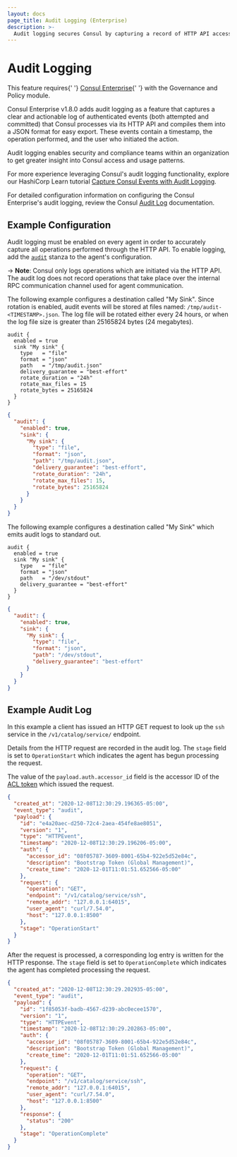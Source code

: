 ```yaml
---
layout: docs
page_title: Audit Logging (Enterprise)
description: >-
  Audit logging secures Consul by capturing a record of HTTP API access and usage. Learn how to format agent configuration files to enable audit logs and specify the path to save logs to.
---
```


# Audit Logging

<EnterpriseAlert>
  This feature requires{' '}
  <a href="https://www.hashicorp.com/products/consul/">Consul Enterprise</a>{' '}
  with the Governance and Policy module.
</EnterpriseAlert>

Consul Enterprise v1.8.0 adds audit logging as a feature that captures a clear and
actionable log of authenticated events (both attempted and committed) that Consul
processes via its HTTP API and compiles them into a JSON format for easy export.
These events contain a timestamp, the operation performed, and the user who initiated the action.

Audit logging enables security and compliance teams within an organization to get
greater insight into Consul access and usage patterns.

For more experience leveraging Consul's audit logging functionality, explore our
HashiCorp Learn tutorial [Capture Consul Events with Audit Logging](https://learn.hashicorp.com/tutorials/consul/audit-logging).

For detailed configuration information on configuring the Consul Enterprise's audit
logging, review the Consul [Audit Log](/docs/agent/options#audit)
documentation.

## Example Configuration

Audit logging must be enabled on every agent in order to accurately capture all
operations performed through the HTTP API. To enable logging, add
the [`audit`](/docs/agent/options#audit) stanza to the agent's configuration.

-> **Note**: Consul only logs operations which are initiated via the HTTP API.
The audit log does not record operations that take place over the internal RPC
communication channel used for agent communication.

<Tabs>
<Tab heading="Log to file">

The following example configures a destination called "My Sink". Since rotation is enabled,
audit events will be stored at files named: `/tmp/audit-<TIMESTAMP>.json`. The log file will 
be rotated either every 24 hours, or when the log file size is greater than 25165824 bytes 
(24 megabytes).

<CodeTabs>

```hcl
audit {
  enabled = true
  sink "My sink" {
    type   = "file"
    format = "json"
    path   = "/tmp/audit.json"
    delivery_guarantee = "best-effort"
    rotate_duration = "24h"
    rotate_max_files = 15
    rotate_bytes = 25165824
  }
}
```

```json
{
  "audit": {
    "enabled": true,
    "sink": {
      "My sink": {
        "type": "file",
        "format": "json",
        "path": "/tmp/audit.json",
        "delivery_guarantee": "best-effort",
        "rotate_duration": "24h",
        "rotate_max_files": 15,
        "rotate_bytes": 25165824
      }
    }
  }
}
```
</CodeTabs>

</Tab>

<Tab heading="Log to standard out">


The following example configures a destination called "My Sink" which emits audit
logs to standard out.

<CodeTabs>

```hcl
audit {
  enabled = true
  sink "My sink" {
    type   = "file"
    format = "json"
    path   = "/dev/stdout"
    delivery_guarantee = "best-effort"
  }
}
```

```json
{
  "audit": {
    "enabled": true,
    "sink": {
      "My sink": {
        "type": "file",
        "format": "json",
        "path": "/dev/stdout",
        "delivery_guarantee": "best-effort"
      }
    }
  }
}
```

</CodeTabs>

</Tab>
</Tabs>

## Example Audit Log

In this example a client has issued an HTTP GET request to look up the `ssh`
service in the `/v1/catalog/service/` endpoint.

Details from the HTTP request are recorded in the audit log. The `stage` field
is set to `OperationStart` which indicates the agent has begun processing the
request.

The value of the `payload.auth.accessor_id` field is the accessor ID of the
[ACL token](/docs/security/acl/acl-system#acl-tokens) which issued the request.

<CodeBlockConfig highlight="10">

```json
{
  "created_at": "2020-12-08T12:30:29.196365-05:00",
  "event_type": "audit",
  "payload": {
    "id": "e4a20aec-d250-72c4-2aea-454fe8ae8051",
    "version": "1",
    "type": "HTTPEvent",
    "timestamp": "2020-12-08T12:30:29.196206-05:00",
    "auth": {
      "accessor_id": "08f05787-3609-8001-65b4-922e5d52e84c",
      "description": "Bootstrap Token (Global Management)",
      "create_time": "2020-12-01T11:01:51.652566-05:00"
    },
    "request": {
      "operation": "GET",
      "endpoint": "/v1/catalog/service/ssh",
      "remote_addr": "127.0.0.1:64015",
      "user_agent": "curl/7.54.0",
      "host": "127.0.0.1:8500"
    },
    "stage": "OperationStart"
  }
}
```

</CodeBlockConfig>

After the request is processed, a corresponding log entry is written for the HTTP
response. The `stage` field is set to `OperationComplete` which indicates the agent
has completed processing the request.

<CodeBlockConfig highlight="24">

```json
{
  "created_at": "2020-12-08T12:30:29.202935-05:00",
  "event_type": "audit",
  "payload": {
    "id": "1f85053f-badb-4567-d239-abc0ecee1570",
    "version": "1",
    "type": "HTTPEvent",
    "timestamp": "2020-12-08T12:30:29.202863-05:00",
    "auth": {
      "accessor_id": "08f05787-3609-8001-65b4-922e5d52e84c",
      "description": "Bootstrap Token (Global Management)",
      "create_time": "2020-12-01T11:01:51.652566-05:00"
    },
    "request": {
      "operation": "GET",
      "endpoint": "/v1/catalog/service/ssh",
      "remote_addr": "127.0.0.1:64015",
      "user_agent": "curl/7.54.0",
      "host": "127.0.0.1:8500"
    },
    "response": {
      "status": "200"
    },
    "stage": "OperationComplete"
  }
}
```

</CodeBlockConfig>
